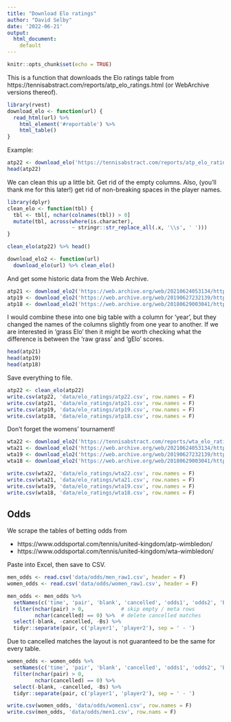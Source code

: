 ---
title: "Download Elo ratings"
author: "David Selby"
date: '2022-06-21'
output:
  html_document:
    default
---

```{r setup, include=FALSE}
knitr::opts_chunk$set(echo = TRUE)
```

This is a function that downloads the Elo ratings table from https://tennisabstract.com/reports/atp_elo_ratings.html (or WebArchive versions thereof).

```{r}
library(rvest)
download_elo <- function(url) {
  read_html(url) %>%
    html_element('#reportable') %>%
    html_table()
}
```

Example:

```{r}
atp22 <- download_elo('https://tennisabstract.com/reports/atp_elo_ratings.html')
head(atp22)
```

We can clean this up a little bit. Get rid of the empty columns.
Also, (you'll thank me for this later!) get rid of non-breaking spaces in the player names.

```{r message = F}
library(dplyr)
clean_elo <- function(tbl) {
  tbl <- tbl[, nchar(colnames(tbl)) > 0]
  mutate(tbl, across(where(is.character),
                     ~ stringr::str_replace_all(.x, '\\s', ' ')))
}

clean_elo(atp22) %>% head()

download_elo2 <- function(url)
  download_elo(url) %>% clean_elo()
```

And get some historic data from the Web Archive.

```{r}
atp21 <- download_elo2('https://web.archive.org/web/20210624053134/https://tennisabstract.com/reports/atp_elo_ratings.html')
atp19 <- download_elo2('https://web.archive.org/web/20190627232139/https://tennisabstract.com/reports/atp_elo_ratings.html')
atp18 <- download_elo2('https://web.archive.org/web/20180629003041/https://tennisabstract.com/reports/atp_elo_ratings.html')
```

I would combine these into one big table with a column for 'year', but they changed the names of the columns slightly from one year to another.
If we are interested in 'grass Elo' then it might be worth checking what the difference is between the 'raw grass' and 'gElo' scores.

```{r}
head(atp21)
head(atp19)
head(atp18)
```

Save everything to file.

```{r}
atp22 <- clean_elo(atp22)
write.csv(atp22, 'data/elo_ratings/atp22.csv', row.names = F)
write.csv(atp21, 'data/elo_ratings/atp21.csv', row.names = F)
write.csv(atp19, 'data/elo_ratings/atp19.csv', row.names = F)
write.csv(atp18, 'data/elo_ratings/atp18.csv', row.names = F)
```

Don't forget the womens' tournament!

```{r}
wta22 <- download_elo2('https://tennisabstract.com/reports/wta_elo_ratings.html')
wta21 <- download_elo2('https://web.archive.org/web/20210624053134/https://tennisabstract.com/reports/wta_elo_ratings.html')
wta19 <- download_elo2('https://web.archive.org/web/20190627232139/https://tennisabstract.com/reports/wta_elo_ratings.html')
wta18 <- download_elo2('https://web.archive.org/web/20180629003041/https://tennisabstract.com/reports/wta_elo_ratings.html')
```

```{r}
write.csv(wta22, 'data/elo_ratings/wta22.csv', row.names = F)
write.csv(wta21, 'data/elo_ratings/wta21.csv', row.names = F)
write.csv(wta19, 'data/elo_ratings/wta19.csv', row.names = F)
write.csv(wta18, 'data/elo_ratings/wta18.csv', row.names = F)
```

## Odds

We scrape the tables of betting odds from 

- https://www.oddsportal.com/tennis/united-kingdom/atp-wimbledon/
- https://www.oddsportal.com/tennis/united-kingdom/wta-wimbledon/

Paste into Excel, then save to CSV.

```{r}
men_odds <- read.csv('data/odds/men_raw1.csv', header = F)
women_odds <- read.csv('data/odds/women_raw1.csv', header = F)
```

```{r}
men_odds <- men_odds %>%
  setNames(c('time', 'pair', 'blank', 'cancelled', 'odds1', 'odds2', 'Bs')) %>%
  filter(nchar(pair) > 0,            # skip empty / meta rows
         nchar(cancelled) == 0) %>%  # delete cancelled matches
  select(-blank, -cancelled, -Bs) %>%
  tidyr::separate(pair, c('player1', 'player2'), sep = ' - ')
```

Due to cancelled matches the layout is not guaranteed to be the same for every table.

```{r}
women_odds <- women_odds %>%
  setNames(c('time', 'pair', 'blank', 'cancelled', 'odds1', 'odds2', 'Bs')) %>%
  filter(nchar(pair) > 0,
         nchar(cancelled) == 0) %>%
  select(-blank, -cancelled, -Bs) %>%
  tidyr::separate(pair, c('player1', 'player2'), sep = ' - ')
```

```{r}
write.csv(women_odds, 'data/odds/women1.csv', row.names = F)
write.csv(men_odds, 'data/odds/men1.csv', row.nams = F)
```
